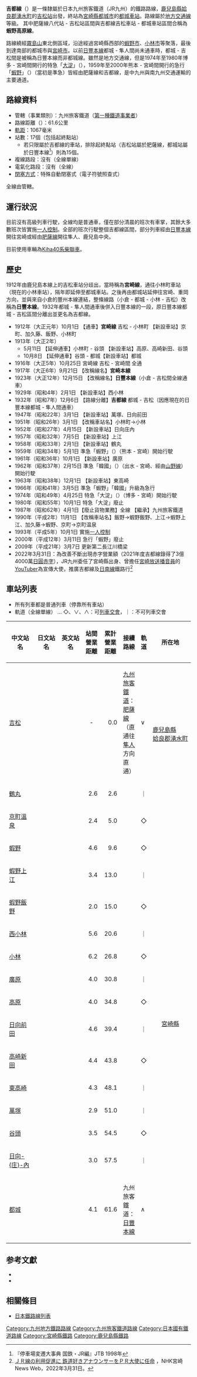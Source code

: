 {{Infobox 鐵道路線
|日文原名=吉都線
|平假名=きっとせん
|羅馬拼音=Kitto sen
|路線名稱=[[File:JR_logo_(kyushu).svg|35px]] 吉都線
|路線顏色=#36b558
|通稱={{link-ja|蝦野高原線|えびの高原線}}
|所在地={{JPN}}[[鹿兒島縣|鹿兒島縣]]、[[宮崎縣|宮崎縣]]
|起點=[[吉松站|吉松站]]
|終點=[[都城站|都城站]]
|站數=17個
|通車=1912年10月1日
|擁有者=[[File:JR_logo_(kyushu).svg|25px]] [[九州旅客鐵道|九州旅客鐵道]]（JR九州）
|營運者=[[File:JR_logo_(kyushu).svg|25px]] 九州旅客鐵道
|使用車輛=參見[[#運行形態|運行形態]]一節
|路線距離=61.6公里
|軌距=1,067毫米
|軌道數量=[[單線鐵路|單線]]
|電氣化方式=非電氣化
|閉塞方式=特殊自動閉塞式（電子符號照查式）
|路線圖=Hisatsu line and Kitto line ja.png
{{吉都線RDT}}
}}

'''吉都線'''（{{jpn|j=吉都線|hg=きっとせん|rm=Kitto sen|f=y}}）是一條隸屬於日本九州旅客鐵道（JR九州）的鐵路路線，[[鹿兒島縣|鹿兒島縣]][[姶良郡|姶良郡]][[湧水町|湧水町]]的[[吉松站|吉松站]]出發，終站為[[宮崎縣|宮崎縣]][[都城市|都城市]]的[[都城車站|都城車站]]。路線屬於[[地方交通線|地方交通線]]等級。 其中肥薩線八代站 - 吉松站區間與吉都線吉松車站 - 都城車站區間合稱為'''蝦野高原線'''。

路線繞經[[霧島山|霧島山]]東北側區域，沿途經過宮崎縣西部的[[蝦野市|蝦野市]]、[[小林市|小林市]]等聚落，最後到達南部的都城市與[[宮崎市|宮崎市]]。以前[[日豐本線|日豐本線]]都城 - 隼人間尚未通車時，都城 - 吉松間是被稱為日豐本線而非都城線。雖然是地方交通線，但是1974年至1980年博多 - 宮崎間開行的特急「[[球磨川號列車|大淀]]」（{{lang|ja|おおよど}}），1959年至2000年熊本 - 宮崎間開行的急行「[[球磨川號列車|蝦野]]」（{{lang|ja|えびの}}）（當初是準急）皆經由肥薩線和吉都線，是中九州與南九州交通運輸的主要通道。

== 路線資料 ==
*管轄（事業類別）：九州旅客鐵道（[[鐵路公司|第一種鐵道事業者]]）
*路線距離（{{link-ja|營業距離|営業キロ}}）：61.6公里
*[[軌距|軌距]]：1067毫米
*站數：17個（包括起終點站）
** 若只限屬於吉都線的車站，排除起終點站（吉松站屬於肥薩線，都城站屬於日豐本線<ref>『停車場変遷大事典 国鉄・JR編』JTB 1998年</ref>）則為15個。
*複線路段：沒有（全線單線）
*電氣化路段：沒有（全線{{link-ja|非電氣化|非電化}}）
*[[閉塞_(鐵路)|閉塞方式]]：特殊自動閉塞式（電子符號照查式）

全線由{{link-ja|九州旅客鐵道鹿兒島支社|九州旅客鉄道鹿児島支社|鹿兒島支社}}管轄。

== 運行狀況 ==
<!--
時間帯によっては3時間ほど運行されない時間があるが、
それ以外はほぼ1時間に1本程度運行されている。
-->
目前沒有高級列車行駛，全線均是普通車，僅在部分清晨的班次有車掌，其餘大多數班次皆實施[[一人控制|一人控制]]。全部的班次行駛整個吉都線區間，部分列車經由[[日豐本線|日豐本線]]開往宮崎或經由[[肥薩線|肥薩線]]開往隼人、鹿兒島中央。

目前使用車輛為[[日本國鐵KiHa40系柴聯車|Kiha40系柴聯車]]。

== 歷史 ==
1912年由鹿兒島本線上的吉松車站分歧出，當時稱為'''宮崎線'''，通往小林町車站（現在的小林車站），隔年即延伸至都城車站。之後再由都城站延伸往宮崎、重岡方向，並與來自小倉的豐州本線連結，整條線路（小倉 - 都城 - 小林 - 吉松）改稱為'''日豐本線'''。1932年都城 - 隼人間通車後併入日豐本線的一段，原日豐本線都城 - 吉松區間分離出並更名為吉都線。

* 1912年（大正元年）10月1日 【通車】'''宮崎線''' 吉松 - 小林町 【新設車站】京町、加久藤、飯野、小林町
* 1913年（大正2年）
** 5月11日 【延伸通車】小林町 - 谷頭 【新設車站】高原、高崎新田、谷頭
** 10月8日 【延伸通車】谷頭 - 都城【新設車站】都城
* 1916年（大正5年）10月25日 宮崎線 吉松 - 宮崎間 全通
* 1917年（大正6年）9月21日 【改稱線名】'''宮崎本線'''
* 1923年（大正12年）12月15日 【改稱線名】'''日豐本線'''（小倉 - 吉松間全線通車）
* 1929年（昭和4年）2月1日 【新設車站】西小林
* 1932年（昭和7年）12月6日 【路線分離】'''吉都線''' 都城 - 吉松（因應現在的日豐本線都城 - 隼人間通車）
* 1947年（昭和22年）3月1日 【新設車站】萬塚、日向前田
* 1951年（昭和26年）3月1日 【改稱車站名】小林町→小林
* 1952年（昭和27年）4月15日 【新設車站】日向庄內
* 1957年（昭和32年）7月5日 【新設車站】上江
* 1958年（昭和33年）2月1日 【新設車站】鶴丸
* 1959年（昭和34年）5月1日 準急「蝦野」（{{lang|ja|えびの}}）（熊本 - 宮崎）開始行駛
* 1961年（昭和36年）10月1日 【新設車站】廣原
* 1962年（昭和37年）2月15日 準急「韓國」（{{lang|ja|からくに}}）（出水 - 宮崎、經由[[山野線|山野線]]）開始行駛
* 1963年（昭和38年）12月1日 【新設車站】東高崎
* 1966年（昭和41年）3月5日 準急「蝦野」「韓國」升級為急行
* 1974年（昭和49年）4月25日 特急「大淀」（{{lang|ja|おおよど}}）（博多 - 宮崎）開始行駛
* 1980年（昭和55年）10月1日 特急「大淀」廢止
* 1987年（昭和62年）4月1日【廢止貨物業務】全線 【繼承】九州旅客鐵道
* 1990年（平成2年）11月1日 【改稱車站名】飯野→蝦野飯野、上江→蝦野上江、加久藤→蝦野、京町→京町温泉
* 1993年（平成5年）10月1日 實施[[一人控制|一人控制]]
* 2000年（平成12年）3月11日 急行「蝦野」廢止
* 2009年（平成21年）3月7日 更新第二長江川橋梁
*2022年3月31日：為改善不斷出現赤字營業額（2021年度吉都線錄得了3億4000萬[[日圓|日圓]][[赤字|赤字]]），JR九州委任了宮崎縣出身、曾擔任[[宮崎放送|宮崎放送]][[播音員|播音員]]的[[YouTuber|YouTuber]]{{link-en|田代剛|田代剛}}為宣傳大使，推廣吉都線及[[日南線|日南線]]鐵路行<ref>[https://www3.nhk.or.jp/lnews/miyazaki/20220331/5060012147.html ＪＲ線の利用促進に 鉄道好きアナウンサーをＰＲ大使に任命] {{Wayback|url=https://www3.nhk.or.jp/lnews/miyazaki/20220331/5060012147.html |date=20220404163525 }}，NHK宮崎 News Web，2022年3月31日。</ref>

== 車站列表 ==
* 所有列車都是普通列車（停靠所有車站）
* 軌道（全線單線） … ◇、∨、∧：可[[列車交會|列車交會]]，｜：不可列車交會

{| class="wikitable" rules="all"
|-
!style="width:5em;"|中文站名
!style="width:5em;"|日文站名
!style="width:5em;"|英文站名
!style="width:2.5em;"|站間營業距離
!style="width:2.5em;"|累計營業距離
!接續路線
!style="width:1em;"|軌道
!colspan="2"|所在地
|-
|[[吉松站|吉松]]
|{{lang|ja|吉松}}
|{{lang|en|Yoshimatsu}}
|style="text-align:center;"| -
|style="text-align:right;"|0.0
|[[九州旅客鐵道|九州旅客鐵道]]：[[肥薩線|肥薩線]]（直通往[[隼人站|隼人]]方向直通）
|∨
|rowspan="2" colspan="2" style="white-space:nowrap;"|[[鹿兒島縣|鹿兒島縣]]<br />[[姶良郡|姶良郡]][[湧水町|湧水町]]
|-
|[[鶴丸站|鶴丸]]
|{{lang|ja|鶴丸}}
|{{lang|en|Tsurumaru}}
|style="text-align:right;"|2.6
|style="text-align:right;"|2.6
| 
|｜
|-
|[[京町溫泉站|京町溫泉]]
|{{lang|ja|京町温泉}}
|{{lang|en|Kyōmachi-Onsen}}
|style="text-align:right;"|2.4
|style="text-align:right;"|5.0
| 
|◇
|rowspan="15" style="text-align:center; width:1em; line-height:3;"|[[宮崎縣|宮崎縣]]
|rowspan="4"|[[蝦野市|蝦野市]]
|-
|[[蝦野站|蝦野]]
|{{lang|ja|えびの}}
|{{lang|en|Ebino}}
|style="text-align:right;"|4.6
|style="text-align:right;"|9.6
| 
|◇
|-
|[[蝦野上江站|蝦野上江]]
|{{lang|ja|えびの上江}}
|{{lang|en|Ebino-Uwae}}
|style="text-align:right;"|3.4
|style="text-align:right;"|13.0
| 
|｜
|-
|[[蝦野飯野站|蝦野飯野]]
|{{lang|ja|えびの飯野}}
|{{lang|en|Ebino-Iino}}
|style="text-align:right;"|2.0
|style="text-align:right;"|15.0
| 
|◇
|-
|[[西小林站|西小林]]
|{{lang|ja|西小林}}
|{{lang|en|Nishi-Kobayashi}}
|style="text-align:right;"|5.6
|style="text-align:right;"|20.6
| 
|｜
|rowspan="2"|[[小林市|小林市]]
|-
|[[小林站_(宮崎縣)|小林]]
|{{lang|ja|小林}}
|{{lang|en|Kobayashi}}
|style="text-align:right;"|6.2
|style="text-align:right;"|26.8
| 
|◇
|-
|[[廣原站|廣原]]
|{{lang|ja|広原}}
|{{lang|en|Hirowara}}
|style="text-align:right;"|4.0
|style="text-align:right;"|30.8
| 
|｜
|rowspan="2" style="white-space:nowrap;"|[[西諸縣郡|西諸縣郡]]<br />[[高原町|高原町]]
|-
|[[高原站_(日本)|高原]]
|{{lang|ja|高原}}
|{{lang|en|Takaharu}}
|style="text-align:right;"|4.0
|style="text-align:right;"|34.8
| 
|◇
|-
|[[日向前田站|日向前田]]
|{{lang|ja|日向前田}}
|{{lang|en|Hyūga-Maeda}}
|style="text-align:right;"|4.6
|style="text-align:right;"|39.4
| 
|｜
|rowspan="7"|[[都城市|都城市]]
|-
|[[高崎新田站|高崎新田]]
|{{lang|ja|高崎新田}}
|{{lang|en|Takasaki-Shinden}}
|style="text-align:right;"|4.4
|style="text-align:right;"|43.8
| 
|◇
|-
|[[東高崎站|東高崎]]
|{{lang|ja|東高崎}}
|{{lang|en|Higashi-Takasaki}}
|style="text-align:right;"|4.3
|style="text-align:right;"|48.1
| 
|｜
|-
|[[萬塚站|萬塚]]
|{{lang|ja|万ケ塚}}
|{{lang|en|Mangatsuka}}
|style="text-align:right;"|2.9
|style="text-align:right;"|51.0
| 
|｜
|-
|[[谷頭站|谷頭]]
|{{lang|ja|谷頭}}
|{{lang|en|Tanigashira}}
|style="text-align:right;"|3.5
|style="text-align:right;"|54.5
| 
|◇
|-
|[[日向庄內站|日向-{庄}-內]]
|{{lang|ja|日向庄内}}
|{{lang|en|Hyūga-Shōnai}}
|style="text-align:right;"|3.0
|style="text-align:right;"|57.5
| 
|｜
|-
|[[都城站|都城]]
|{{lang|ja|都城}}
|{{lang|en|Miyakonojō}}
|style="text-align:right;"|4.1
|style="text-align:right;"|61.6
|九州旅客鐵道：[[日豐本線|日豐本線]]
|∧
|}

== 参考文獻 == 
* {{cite book
  | author = 
  | title = {{lang|ja|週刊歴史でめぐる鉄道全路線国鉄・JR02「肥薩線/吉都線/三角線」}}
  | publisher = 朝日新聞出版
  | series = 
  | year = 2009
  | isbn = 
  }}
* {{cite book
  | author = 今尾惠介
  | title = {{lang|ja|日本鉄道旅行地図帳 12號・九州}}
  | publisher = 新潮社
  | series = {{lang|ja|日本鉄道旅行地図帳}}
  | year = 2008
  | isbn = 978-4-10-790030-2
  }}

== 相關條目 ==
* [[日本鐵路線列表|日本鐵路線列表]]
{{吉都線}}
{{九州旅客鐵道鹿兒島支社}}
{{DEFAULTSORT:Kitto Line}}
[[Category:九州地方鐵路路線|Category:九州地方鐵路路線]]
[[Category:九州旅客鐵道路線|Category:九州旅客鐵道路線]]
[[Category:日本國有鐵道路線|Category:日本國有鐵道路線]]
[[Category:宮崎縣鐵路|Category:宮崎縣鐵路]]
[[Category:鹿兒島縣鐵路|Category:鹿兒島縣鐵路]]